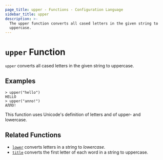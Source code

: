 ```yaml
---
page_title: upper - Functions - Configuration Language
sidebar_title: upper
description: >-
  The upper function converts all cased letters in the given string to
  uppercase.
---
```


# `upper` Function

`upper` converts all cased letters in the given string to uppercase.

## Examples

```shell-session
> upper("hello")
HELLO
> upper("алло!")
АЛЛО!
```

This function uses Unicode's definition of letters and of upper- and lowercase.

## Related Functions

- [`lower`](//docs/templates/hcl_templates/functions/string/lower) converts letters in a string to _lowercase_.
- [`title`](//docs/templates/hcl_templates/functions/string/title) converts the first letter of each word in a string to uppercase.
